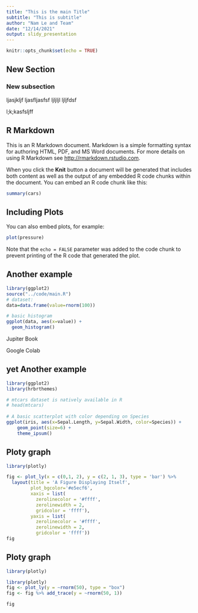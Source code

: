 ```yaml
---
title: "This is the main Title"
subtitle: "This is subtitle"
author: "Nam Le and Team"
date: "12/14/2021"
output: slidy_presentation
---
```


```r
knitr::opts_chunk$set(echo = TRUE)
```

\newpage



## New Section

### New subsection
ljasjkljf ljasfljasfsf
ljljljl ljljfdsf

l;k;kasfsljff 





## R Markdown

This is an R Markdown document. Markdown is a simple formatting syntax for authoring HTML, PDF, and MS Word documents. For more details on using R Markdown see <http://rmarkdown.rstudio.com>.

When you click the **Knit** button a document will be generated that includes both content as well as the output of any embedded R code chunks within the document. You can embed an R code chunk like this:

```r
summary(cars)
```

## Including Plots

You can also embed plots, for example:

```r
plot(pressure)
```

Note that the `echo = FALSE` parameter was added to the code chunk to prevent printing of the R code that generated the plot.

## Another example

```r
library(ggplot2)
source("../code/main.R")
# dataset:
data=data.frame(value=rnorm(100))

# basic histogram
ggplot(data, aes(x=value)) + 
  geom_histogram()

```


Jupiter Book

Google Colab


## yet Another example

```r
library(ggplot2)
library(hrbrthemes)

# mtcars dataset is natively available in R
# head(mtcars)
 
# A basic scatterplot with color depending on Species
ggplot(iris, aes(x=Sepal.Length, y=Sepal.Width, color=Species)) + 
    geom_point(size=6) +
    theme_ipsum()

```




## Ploty graph

```r
library(plotly)

fig <- plot_ly(x = c(0,1, 2), y = c(2, 1, 3), type = 'bar') %>%
  layout(title = 'A Figure Displaying Itself',
         plot_bgcolor='#e5ecf6', 
         xaxis = list( 
           zerolinecolor = '#ffff', 
           zerolinewidth = 2, 
           gridcolor = 'ffff'), 
         yaxis = list( 
           zerolinecolor = '#ffff', 
           zerolinewidth = 2, 
           gridcolor = 'ffff'))
fig
```



## Ploty graph

```r
library(plotly)

library(plotly)
fig <- plot_ly(y = ~rnorm(50), type = "box")
fig <- fig %>% add_trace(y = ~rnorm(50, 1))

fig
```





